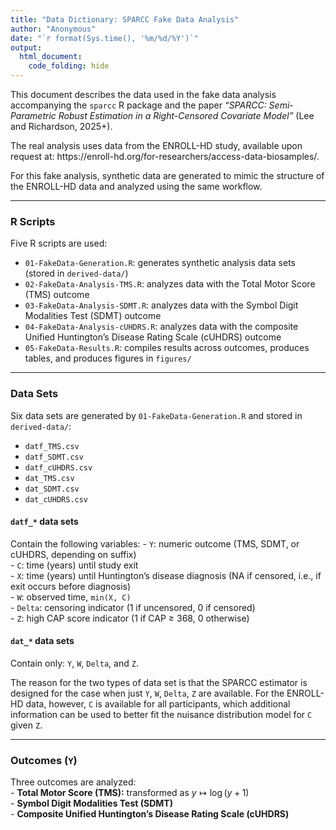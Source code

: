 ```yaml
---
title: "Data Dictionary: SPARCC Fake Data Analysis"
author: "Anonymous"
date: "`r format(Sys.time(), '%m/%d/%Y')`"
output:
  html_document:
    code_folding: hide
---
```


This document describes the data used in the fake data analysis accompanying the `sparcc` R package and the paper *"SPARCC: Semi-Parametric Robust Estimation in a Right-Censored Covariate Model"* (Lee and Richardson, 2025+).

The real analysis uses data from the ENROLL-HD study, available upon request at: https://enroll-hd.org/for-researchers/access-data-biosamples/.  

For this fake analysis, synthetic data are generated to mimic the structure of the ENROLL-HD data and analyzed using the same workflow.

---

### R Scripts

Five R scripts are used:

* `01-FakeData-Generation.R`: generates synthetic analysis data sets (stored in `derived-data/`)
* `02-FakeData-Analysis-TMS.R`: analyzes data with the Total Motor Score (TMS) outcome
* `03-FakeData-Analysis-SDMT.R`: analyzes data with the Symbol Digit Modalities Test (SDMT) outcome
* `04-FakeData-Analysis-cUHDRS.R`: analyzes data with the composite Unified Huntington’s Disease Rating Scale (cUHDRS) outcome
* `05-FakeData-Results.R`: compiles results across outcomes, produces tables, and produces figures in `figures/`

---

### Data Sets

Six data sets are generated by `01-FakeData-Generation.R` and stored in `derived-data/`:

* `datf_TMS.csv`
* `datf_SDMT.csv`
* `datf_cUHDRS.csv`
* `dat_TMS.csv`
* `dat_SDMT.csv`
* `dat_cUHDRS.csv`

#### `datf_*` data sets  
Contain the following variables:
- `Y`: numeric outcome (TMS, SDMT, or cUHDRS, depending on suffix)  
- `C`: time (years) until study exit  
- `X`: time (years) until Huntington’s disease diagnosis (NA if censored, i.e., if exit occurs before diagnosis)  
- `W`: observed time, `min(X, C)`  
- `Delta`: censoring indicator (1 if uncensored, 0 if censored)  
- `Z`: high CAP score indicator (1 if CAP ≥ 368, 0 otherwise)  

#### `dat_*` data sets  
Contain only: `Y`, `W`, `Delta`, and `Z`.

The reason for the two types of data set is that the SPARCC estimator is designed for the case when just `Y`, `W`, `Delta`, `Z` are available. For the ENROLL-HD data, however, `C` is available for all participants, which additional information can be used to better fit the nuisance distribution model for `C` given `Z`.

---

### Outcomes (`Y`)

Three outcomes are analyzed:  
- **Total Motor Score (TMS):** transformed as $y \mapsto \log(y+1)$  
- **Symbol Digit Modalities Test (SDMT)**  
- **Composite Unified Huntington’s Disease Rating Scale (cUHDRS)**  
